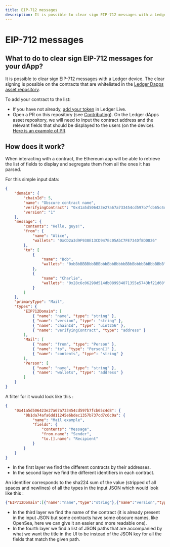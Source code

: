 ```yaml
---
title: EIP-712 messages
description: It is possible to clear sign EIP-712 messages with a Ledger device. The clear signing is possible on the contracts that are whitelisted in the Ledger dApps asset repository.
---
```


# EIP-712 messages

## What to do to clear sign EIP-712 messages for your dApp?

It is possible to clear sign EIP-712 messages with a Ledger device. The clear signing is possible on the contracts that are whitelisted in the [Ledger Dapps asset repository](https://github.com/LedgerHQ/ledger-asset-dapps). 

To add your contract to the list:
- If you have not already, [add your token](..tokens/integrating-tokens) in Ledger Live.
- Open a PR on this repository (see [Contributing](https://github.com/LedgerHQ/ledger-asset-dapps/blob/main/CONTRIBUTING.md)). On the Ledger dApps asset repository, we will need to input the contract address and the relevant fields that should be displayed to the users (on the device). [Here is an example of PR](https://github.com/LedgerHQ/ledger-asset-dapps/pull/78/files).


## How does it work?

When interacting with a contract, the Ethereum app will be able to retrieve the list of fields to display and segregate them from all the ones it has parsed.

For this simple input data:

```json copy
{
	"domain": {
		"chainId": 5,
		"name": "Obscure contract name",
		"verifyingContract": "0x41a5d506423e27a67a733454cd597b7fcb65c4d8",
		"version": "1"
	},
	"message": {
		"contents": "Hello, guys!",
		"from": {
			"name": "Alice",
			"wallets": "0xCD2a3d9F938E13CD947Ec05AbC7FE734Df8DD826"
		},
		"to": [
			{
				"name": "Bob",
				"wallets": "0xbBbBBBBbbBBBbbbBbbBbbbbBBbBbbbbBbBbbBBbB"
			},
			{
				"name": "Charlie",
				"wallets": "0x28c6c06298d514db089934071355e5743bf21d60"
			}
		]
	},
	"primaryType": "Mail",
	"types": {
		"EIP712Domain": [
			{ "name": "name", "type": "string" },
			{ "name": "version", "type": "string" },
			{ "name": "chainId", "type": "uint256" },
			{ "name": "verifyingContract", "type": "address" }
		],
		"Mail": [
			{ "name": "from", "type": "Person" },
			{ "name": "to", "type": "Person[]" },
			{ "name": "contents", "type": "string" }
		],
		"Person": [
			{ "name": "name", "type": "string" },
			{ "name": "wallets", "type": "address" }
		]
	}
}
``` 

A filter for it would look like this :

```json copy
{
	"0x41a5d506423e27a67a733454cd597b7fcb65c4d8": {
		"0b1da74afa6dd11245e6bdec1357b737cd7c6c0a": {
			"name": "Mail example",
			"fields": {
				"contents": "Message",
				"from.name": "Sender",
				"to.[].name": "Recipient"
			}
		}
	}
}
```

- In the first layer we find the different contracts by their addresses.
- In the second layer we find the different identifiers in each contract.


An identifier corresponds to the sha224 sum of the value (stripped of all spaces and newlines) of all the types in the input JSON which would look like this :

```json copy
{"EIP712Domain":[{"name":"name","type":"string"},{"name":"version","type":"string"},{"name":"chainId","type":"uint256"},{"name":"verifyingContract","type":"address"}],"Mail":[{"name":"from","type":"Person"},{"name":"to","type":"Person[]"},{"name":"contents","type":"string"}],"Person":[{"name":"name","type":"string"},{"name":"wallets","type":"address"}]}
```

- In the third layer we find the name of the contract (it is already present in the input JSON but some contracts have some obscure names, like OpenSea, here we can give it an easier and more readable one).
- In the fourth layer we find a list of JSON paths that are accompanied by what we want the title in the UI to be instead of the JSON key for all the fields that match the given path.

